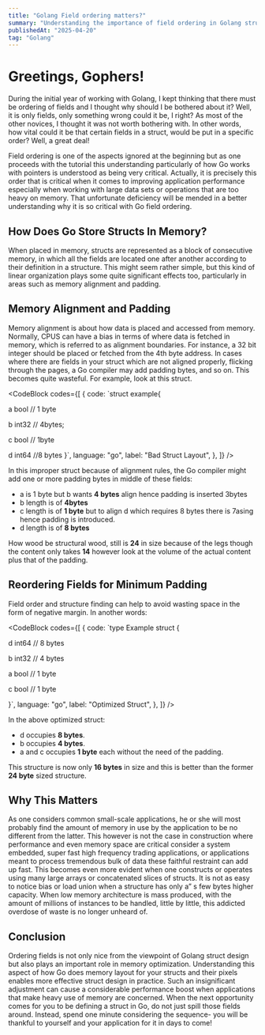 ```yaml
---
title: "Golang Field ordering matters?"
summary: "Understanding the importance of field ordering in Golang structs for memory optimization and performance."
publishedAt: "2025-04-20"
tag: "Golang"
---
```


# Greetings, Gophers!

During the initial year of working with Golang, I kept thinking that there must be ordering of fields and I thought why should I be bothered about it? Well, it is only fields, only something wrong could it be, I right? As most of the other novices, I thought it was not worth bothering with. In other words, how vital could it be that certain fields in a struct, would be put in a specific order? Well, a great deal!

<Text>
  Field ordering is one of the aspects ignored at the beginning but as one
  proceeds with the tutorial this understanding particularly of how Go works
  with pointers is understood as being very critical. Actually, it is precisely
  this order that is critical when it comes to improving application performance
  especially when working with large data sets or operations that are too heavy
  on memory. That unfortunate deficiency will be mended in a better
  understanding why it is so critical with Go field ordering.
</Text>

## How Does Go Store Structs In Memory?

When placed in memory, structs are represented as a block of consecutive memory, in which all the fields are located one after another according to their definition in a structure. This might seem rather simple, but this kind of linear organization plays some quite significant effects too, particularly in areas such as memory alignment and padding.

## Memory Alignment and Padding

Memory alignment is about how data is placed and accessed from memory. Normally, CPUS can have a bias in terms of where data is fetched in memory, which is referred to as alignment boundaries. For instance, a 32 bit integer should be placed or fetched from the 4th byte address. In cases where there are fields in your struct which are not aligned properly, flicking through the pages, a Go compiler may add padding bytes, and so on. This becomes quite wasteful. For example, look at this struct.

<CodeBlock
  codes={[
    {
      code: `struct example{

a bool // 1 byte

b int32 // 4bytes;

c bool // 1byte

d int64 //8 bytes
}`,
language: "go",
label: "Bad Struct Layout",
},
]}
/>

<Media
  src="https://dev-to-uploads.s3.amazonaws.com/uploads/articles/3mol8j36du1hntthwcku.png"
  alt="figure struct golang"
  radius="l"
  aspectRatio="16/9"
/>

In this improper struct because of alignment rules, the Go compiler might add one or more padding bytes in middle of these fields:

- a is 1 byte but b wants **4 bytes** align hence padding is inserted 3bytes
- b length is of **4bytes**
- c length is of **1 byte** but to align d which requires 8 bytes there is 7asing hence padding is introduced.
- d length is of **8 bytes**

How wood be structural wood, still is **24** in size because of the legs though the content only takes **14** however look at the volume of the actual content plus that of the padding.

## Reordering Fields for Minimum Padding

Field order and structure finding can help to avoid wasting space in the form of negative margin. In another words:

<CodeBlock
  codes={[
    {
      code: `type Example struct {

d int64 // 8 bytes

b int32 // 4 bytes

a bool // 1 byte

c bool // 1 byte

}`,
language: "go",
label: "Optimized Struct",
},
]}
/>

<Media
  src="https://dev-to-uploads.s3.amazonaws.com/uploads/articles/0r6rralr27fy9gxf391r.png"
  alt="figure struct golang optimized"
  radius="l"
  aspectRatio="16/9"
/>

In the above optimized struct:

- d occupies **8 bytes**.
- b occupies **4 bytes**.
- a and c occupies **1 byte** each without the need of the padding.

This structure is now only **16 bytes** in size and this is better than the former **24 byte** sized structure.

## Why This Matters

As one considers common small-scale applications, he or she will most probably find the amount of memory in use by the application to be no different from the latter. This however is not the case in construction where performance and even memory space are critical consider a system embedded, super fast high frequency trading applications, or applications meant to process tremendous bulk of data these faithful restraint can add up fast. This becomes even more evident when one constructs or operates using many large arrays or concatenated slices of structs. It is not as easy to notice bias or load union when a structure has only a” s few bytes higher capacity. When low memory architecture is mass produced, with the amount of millions of instances to be handled, little by little, this addicted overdose of waste is no longer unheard of.

## Conclusion

<Text>
  Ordering fields is not only nice from the viewpoint of Golang struct design
  but also plays an important role in memory optimization. Understanding this
  aspect of how Go does memory layout for your structs and their pixels enables
  more effective struct design in practice. Such an insignificant adjustment can
  cause a considerable performance boost when applications that make heavy use
  of memory are concerned. When the next opportunity comes for you to be
  defining a struct in Go, do not just spill those fields around. Instead, spend
  one minute considering the sequence- you will be thankful to yourself and your
  application for it in days to come!
</Text>
